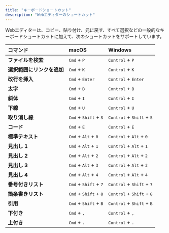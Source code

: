 ```yaml
---
title: "キーボードショートカット"
description: "Webエディターのショートカット"
---
```


Webエディターは、コピー、貼り付け、元に戻す、すべて選択などの一般的なキーボードショートカットに加えて、次のショートカットをサポートしています。

| コマンド | macOS | Windows |
|:--------|:------|:--------|
| **ファイルを検索** | <kbd>Cmd</kbd> + <kbd>P</kbd> | <kbd>Control</kbd> + <kbd>P</kbd> |
| **選択範囲にリンクを追加** | <kbd>Cmd</kbd> + <kbd>K</kbd> | <kbd>Control</kbd> + <kbd>K</kbd> |
| **改行を挿入** | <kbd>Cmd</kbd> + <kbd>Enter</kbd> | <kbd>Control</kbd> + <kbd>Enter</kbd> |
| **太字** | <kbd>Cmd</kbd> + <kbd>B</kbd> | <kbd>Control</kbd> + <kbd>B</kbd> |
| **斜体** | <kbd>Cmd</kbd> + <kbd>I</kbd> | <kbd>Control</kbd> + <kbd>I</kbd> |
| **下線** | <kbd>Cmd</kbd> + <kbd>U</kbd> | <kbd>Control</kbd> + <kbd>U</kbd> |
| **取り消し線** | <kbd>Cmd</kbd> + <kbd>Shift</kbd> + <kbd>S</kbd> | <kbd>Control</kbd> + <kbd>Shift</kbd> + <kbd>S</kbd> |
| **コード** | <kbd>Cmd</kbd> + <kbd>E</kbd> | <kbd>Control</kbd> + <kbd>E</kbd> |
| **標準テキスト** | <kbd>Cmd</kbd> + <kbd>Alt</kbd> + <kbd>0</kbd> | <kbd>Control</kbd> + <kbd>Alt</kbd> + <kbd>0</kbd> |
| **見出し 1** | <kbd>Cmd</kbd> + <kbd>Alt</kbd> + <kbd>1</kbd> | <kbd>Control</kbd> + <kbd>Alt</kbd> + <kbd>1</kbd> |
| **見出し 2** | <kbd>Cmd</kbd> + <kbd>Alt</kbd> + <kbd>2</kbd> | <kbd>Control</kbd> + <kbd>Alt</kbd> + <kbd>2</kbd> |
| **見出し 3** | <kbd>Cmd</kbd> + <kbd>Alt</kbd> + <kbd>3</kbd> | <kbd>Control</kbd> + <kbd>Alt</kbd> + <kbd>3</kbd> |
| **見出し 4** | <kbd>Cmd</kbd> + <kbd>Alt</kbd> + <kbd>4</kbd> | <kbd>Control</kbd> + <kbd>Alt</kbd> + <kbd>4</kbd> |
| **番号付きリスト** | <kbd>Cmd</kbd> + <kbd>Shift</kbd> + <kbd>7</kbd> | <kbd>Control</kbd> + <kbd>Shift</kbd> + <kbd>7</kbd> |
| **箇条書きリスト** | <kbd>Cmd</kbd> + <kbd>Shift</kbd> + <kbd>8</kbd> | <kbd>Control</kbd> + <kbd>Shift</kbd> + <kbd>8</kbd> |
| **引用** | <kbd>Cmd</kbd> + <kbd>Shift</kbd> + <kbd>B</kbd> | <kbd>Control</kbd> + <kbd>Shift</kbd> + <kbd>B</kbd> |
| **下付き** | <kbd>Cmd</kbd> + <kbd>,</kbd> | <kbd>Control</kbd> + <kbd>,</kbd> |
| **上付き** | <kbd>Cmd</kbd> + <kbd>.</kbd> | <kbd>Control</kbd> + <kbd>.</kbd> |